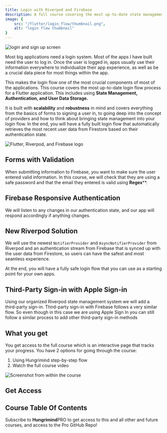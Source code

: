 ```yaml
---
title: Login with Riverpod and Firebase
description: A full course covering the most up-to-date state management login flow with Riverpod and Firebase.
image: {
    src: "/flutter/login_flow/thumbnail.png",
    alt: "login flow thumbnail"
}
---
```


![login and sign up screen](/images/course_showcase.png)

Most big applications need a login system. Most of the apps I have built need the user to log in. Once the user is logged in, apps usually use their information everywhere to individualize their app experience, as well as be a crucial data piece for most things within the app. 

This makes the login flow one of the most crucial components of most of the applications. This course covers the most up-to-date login flow process for a Flutter application. This includes using **State Management, Authentication, and User Data Storage.**

It is built with **scalability** and **robustness** in mind and covers everything from the basics of forms to signing a user in, to going deep into the concept of providers and how to think about bringing state management into your login flow.
In the end, you will have a fully built login flow that automatically retrieves the most recent user data from Firestore based on their authentication state.


![Flutter, Riverpod, and Firebase logo](/images/course_thumbnail.png)

## Forms with Validation
When submitting information to Firebase, you want to make sure the user entered valid information. In this course, we will check that they are using a safe password and that the email they entered is valid using **Regex****.

## Firebase Responsive Authentication
We will listen to any changes in our authentication state, and our app will respond accordingly if anything changes.

## New Riverpod Solution
We will use the newest `NotifierProvider` and `AsyncNotifierProvider` from Riverpod and an authentication stream from Firebase that is synced up with the user data from Firestore, so users can have the safest and most seamless experience.

At the end, you will have a fully safe login flow that you can use as a starting point for your own apps. 

## Third-Party Sign-in with Apple Sign-in
Using our organized Riverpod state management system we will add a third-party sign-in. Third-party sign-in with Firebase follows a very similar flow. So even though in this case we are using Apple Sign In you can still follow a similar process to add other third-party sign-in methods

## What you get
You get access to the full course which is an interactive page that tracks your progress. You have 2 options for going through the course:

1. Using Hungrimind step-by-step flow
2. Watch the full course video

![Screenshot from within the course](/images/course_preview.png)

## Get Access

<Purchase/>


## Course Table Of Contents 
<LeftSidebar currentPage="flutter/login_with_riverpod_and_firebase" sidebar={COURSESIDEBAR.en} isCourse={false}/>



Subscribe to <b class="text-lg font-bold">Hungrimind</b><span class="bg-purple-400 mb-4 text-white font-semibold mr-2 px-2.5 py-0.5 rounded ml-2">PRO</span> to get access to this and all other and future courses, and access to the Pro GitHub Repo!
